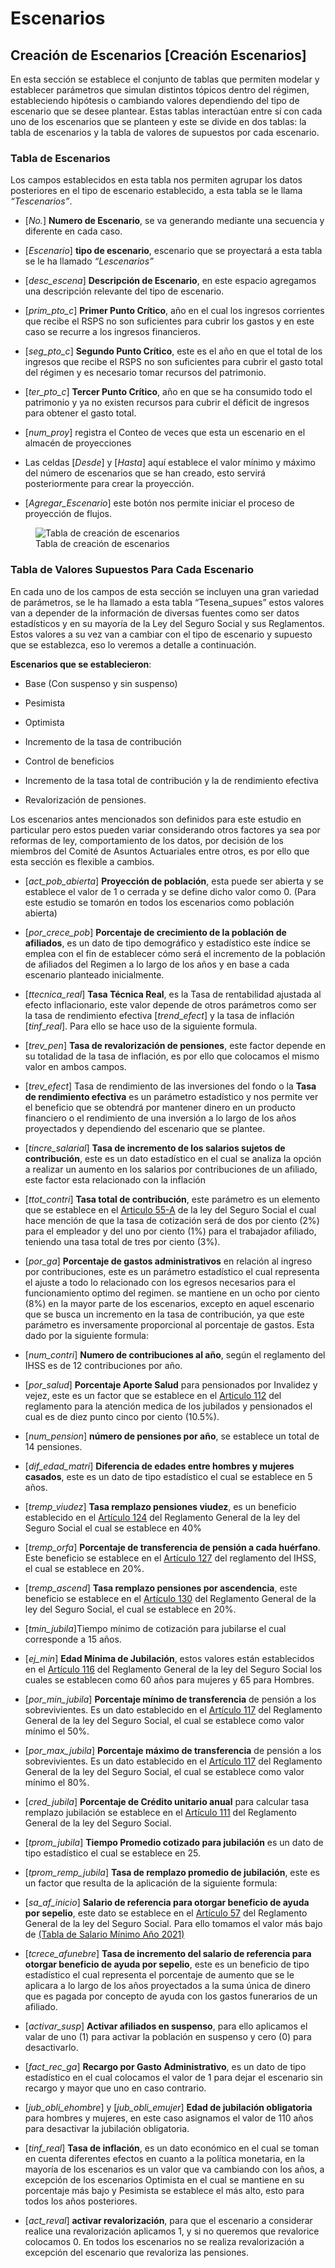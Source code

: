 # Escenarios

## Creación de Escenarios \[Creación Escenarios\]

En esta sección se establece el conjunto de tablas que permiten modelar y establecer parámetros que simulan distintos tópicos dentro del régimen, estableciendo hipótesis o cambiando valores dependiendo del tipo de escenario que se desee plantear. Estas tablas interactúan entre sí con cada uno de los escenarios que se planteen y este se divide en dos tablas: la tabla de escenarios y la tabla de valores de supuestos por cada escenario.

### Tabla de Escenarios

Los campos establecidos en esta tabla nos permiten agrupar los datos posteriores en el tipo de escenario establecido, a esta tabla se le llama *"Tescenarios"*.

-   \[*No.*\] **Numero de Escenario**, se va generando mediante una secuencia y diferente en cada caso.

-   \[*Escenario*\] **tipo de escenario**, escenario que se proyectará a esta tabla se le ha llamado *"Lescenarios"*

-   \[*desc_escena*\] **Descripción de Escenario**, en este espacio agregamos una descripción relevante del tipo de escenario.

-   \[*prim_pto_c*\] **Primer Punto Crítico**, año en el cual los ingresos corrientes que recibe el RSPS no son suficientes para cubrir los gastos y en este caso se recurre a los ingresos financieros.

-   \[*seg_pto_c*\] **Segundo Punto Crítico**, este es el año en que el total de los ingresos que recibe el RSPS no son suficientes para cubrir el gasto total del régimen y es necesario tomar recursos del patrimonio.

-   \[*ter_pto_c*\] **Tercer Punto Crítico**, año en que se ha consumido todo el patrimonio y ya no existen recursos para cubrir el déficit de ingresos para obtener el gasto total.

-   \[*num_proy*\] registra el Conteo de veces que esta un escenario en el almacén de proyecciones

-   Las celdas \[*Desde*\] y \[*Hasta*\] aquí establece el valor mínimo y máximo del número de escenarios que se han creado, esto servirá posteriormente para crear la proyección.

-   \[*Agregar_Escenario*\] este botón nos permite iniciar el proceso de proyección de flujos.

![Tabla de creación de escenarios](images/F/Img13.png){fig-align="center"}

### Tabla de Valores Supuestos Para Cada Escenario

En cada uno de los campos de esta sección se incluyen una gran variedad de parámetros, se le ha llamado a esta tabla "Tesena_supues" estos valores van a depender de la información de diversas fuentes como ser datos estadísticos y en su mayoría de la Ley del Seguro Social y sus Reglamentos. Estos valores a su vez van a cambiar con el tipo de escenario y supuesto que se establezca, eso lo veremos a detalle a continuación.

**Escenarios que se establecieron**:

-   Base (Con suspenso y sin suspenso)

-   Pesimista

-   Optimista

-   Incremento de la tasa de contribución

-   Control de beneficios

-   Incremento de la tasa total de contribución y la de rendimiento efectiva

-   Revalorización de pensiones.

Los escenarios antes mencionados son definidos para este estudio en particular pero estos pueden variar considerando otros factores ya sea por reformas de ley, comportamiento de los datos, por decisión de los miembros del Comité de Asuntos Actuariales entre otros, es por ello que esta sección es flexible a cambios.

-   \[*act_pob_abierta*\] **Proyección de población**, esta puede ser abierta y se establece el valor de 1 o cerrada y se define dicho valor como 0. (Para este estudio se tomarón en todos los escenarios como población abierta)

-   \[*por_crece_pob*\] **Porcentaje de crecimiento de la población de afiliados**, es un dato de tipo demográfico y estadístico este índice se emplea con el fin de establecer cómo será el incremento de la población de afiliados del Regimen a lo largo de los años y en base a cada escenario planteado inicialmente.

-   \[*ttecnica_real*\] **Tasa Técnica Real**, es la Tasa de rentabilidad ajustada al efecto inflacionario, este valor depende de otros parámetros como ser la tasa de rendimiento efectiva \[$trend\_{efect}$\] y la tasa de inflación \[$tinf\_{real}$\]. Para ello se hace uso de la siguiente formula.

```{=tex}
\begin{equation} 
ttecnica\_{real}=\frac{1+\ trend\_{efect}}{1+ tinf\_{real}}-1
 \label{eq:ttreal}
\end{equation}
```
-   \[*trev_pen*\] **Tasa de revalorización de pensiones**, este factor depende en su totalidad de la tasa de inflación, es por ello que colocamos el mismo valor en ambos campos.

-   \[*trev_efect*\] Tasa de rendimiento de las inversiones del fondo o la **Tasa de rendimiento efectiva** es un parámetro estadístico y nos permite ver el beneficio que se obtendrá por mantener dinero en un producto financiero o el rendimiento de una inversión a lo largo de los años proyectados y dependiendo del escenario que se plantee.

-   \[*tincre_salarial*\] **Tasa de incremento de los salarios sujetos de contribución**, este es un dato estadístico en el cual se analiza la opción a realizar un aumento en los salarios por contribuciones de un afiliado, este factor esta relacionado con la inflación

-   \[*ttot_contri*\] **Tasa total de contribución**, este parámetro es un elemento que se establece en el [Articulo 55-A](https://honduras.eregulations.org/media/ley_del_seguro_social.pdf) de la ley del Seguro Social el cual hace mención de que la tasa de cotización será de dos por ciento ($2\%$) para el empleador y del uno por ciento ($1\%$) para el trabajador afiliado, teniendo una tasa total de tres por ciento ($3\%$).

-   \[*por_ga*\] **Porcentaje de gastos administrativos** en relación al ingreso por contribuciones, este es un parámetro estadístico el cual representa el ajuste a todo lo relacionado con los egresos necesarios para el funcionamiento optimo del regimen. se mantiene en un ocho por ciento ($8\%$) en la mayor parte de los escenarios, excepto en aquel escenario que se busca un incremento en la tasa de contribución, ya que este parámetro es inversamente proporcional al porcentaje de gastos. Esta dado por la siguiente formula:

```{=tex}
\begin{equation} 
por\_{ga}=\frac{0.03\times 0.08}{ttot\_{contri}}
 \label{eq:porga}
\end{equation}
```
-   \[*num_contri*\] **Numero de contribuciones al año**, según el reglamento del IHSS es de 12 contribuciones por año.

-   \[*por_salud*\] **Porcentaje Aporte Salud** para pensionados por Invalidez y vejez, este es un factor que se establece en el [Articulo 112](https://www.ilo.org/dyn/travail/docs/930/Reglamento%20General%20de%20la%20%20Ley%20del%20IHSS.pdf) del reglamento para la atención medica de los jubilados y pensionados el cual es de diez punto cinco por ciento ($10.5\%$).

-   \[*num_pension*\] **número de pensiones por año**, se establece un total de 14 pensiones.

-   \[*dif_edad_matri*\] **Diferencia de edades entre hombres y mujeres casados**, este es un dato de tipo estadístico el cual se establece en 5 años.

-   \[*tremp_viudez*\] **Tasa remplazo pensiones viudez**, es un beneficio establecido en el [Artículo 124](https://www.ilo.org/dyn/travail/docs/930/Reglamento%20General%20de%20la%20%20Ley%20del%20IHSS.pdf) del Reglamento General de la ley del Seguro Social el cual se establece en $40\%$

-   \[*tremp_orfa*\] **Porcentaje de transferencia de pensión a cada huérfano**. Este beneficio se establece en el [Artículo 127](https://www.ilo.org/dyn/travail/docs/930/Reglamento%20General%20de%20la%20%20Ley%20del%20IHSS.pdf) del reglamento del IHSS, el cual se establece en $20\%$.

-   \[*tremp_ascend*\] **Tasa remplazo pensiones por ascendencia**, este beneficio se establece en el [Artículo 130](https://www.ilo.org/dyn/travail/docs/930/Reglamento%20General%20de%20la%20%20Ley%20del%20IHSS.pdf) del Reglamento General de la ley del Seguro Social, el cual se establece en $20\%$.

-   \[*tmin_jubila*\]Tiempo mínimo de cotización para jubilarse el cual corresponde a 15 años.

-   \[*ej_min*\] **Edad Mínima de Jubilación**, estos valores están establecidos en el [Artículo 116](https://www.ilo.org/dyn/travail/docs/930/Reglamento%20General%20de%20la%20%20Ley%20del%20IHSS.pdf) del Reglamento General de la ley del Seguro Social los cuales se establecen como 60 años para mujeres y 65 para Hombres.

-   \[*por_min_jubila*\] **Porcentaje mínimo de transferencia** de pensión a los sobrevivientes. Es un dato establecido en el [Artículo 117](https://www.ilo.org/dyn/travail/docs/930/Reglamento%20General%20de%20la%20%20Ley%20del%20IHSS.pdf) del Reglamento General de la ley del Seguro Social, el cual se establece como valor mínimo el $50\%$.

-   \[*por_max_jubila*\] **Porcentaje máximo de transferencia** de pensión a los sobrevivientes. Es un dato establecido en el [Artículo 117](https://www.ilo.org/dyn/travail/docs/930/Reglamento%20General%20de%20la%20%20Ley%20del%20IHSS.pdf) del Reglamento General de la ley del Seguro Social, el cual se establece como valor mínimo el $80\%$.

-   \[*cred_jubila*\] **Porcentaje de Crédito unitario anual** para calcular tasa remplazo jubilación se establece en el [Artículo 111](https://www.ilo.org/dyn/travail/docs/930/Reglamento%20General%20de%20la%20%20Ley%20del%20IHSS.pdf) del Reglamento General de la ley del Seguro Social.

-   \[*tprom_jubila*\] **Tiempo Promedio cotizado para jubilación** es un dato de tipo estadístico el cual se establece en 25.

-   \[*tprom_remp_jubila*\] **Tasa de remplazo promedio de jubilación**, este es un factor que resulta de la aplicación de la siguiente formula:

```{=tex}
\begin{equation} 
tprom\_remp\_jubila = \left ( tprom\_jubila - tmin\_jubila \right ) \times cred\_jubila + por\_min\_jubila
 \label{eq:tpromjubila}
\end{equation}
```

-   \[*sa_af_inicio*\] **Salario de referencia para otorgar beneficio de ayuda por sepelio**, este dato se establece en el [Artículo 57](https://www.ilo.org/dyn/travail/docs/930/Reglamento%20General%20de%20la%20%20Ley%20del%20IHSS.pdf) del Reglamento General de la ley del Seguro Social. Para ello tomamos el valor más bajo de [(Tabla de Salario Mínimo Año 2021)](https://www.ccichonduras.org/spanish/comunicados/2021/Junio/TABLA%20AJUSTE%20SALARIO%20MINIMO.pdf)

-   \[*tcrece_afunebre*\] **Tasa de incremento del salario de referencia para otorgar beneficio de ayuda por sepelio**, este es un beneficio de tipo estadístico el cual representa el porcentaje de aumento que se le aplicara a lo largo de los años proyectados a la suma única de dinero que es pagada por concepto de ayuda con los gastos funerarios de un afiliado.

-   \[*activar_susp*\] **Activar afiliados en suspenso**, para ello aplicamos el valar de uno (1) para activar la población en suspenso y cero (0) para desactivarlo.

-   \[*fact_rec_ga*\] **Recargo por Gasto Administrativo**, es un dato de tipo estadístico en el cual colocamos el valor de 1 para dejar el escenario sin recargo y mayor que uno en caso contrario.

-   \[*jub_obli_ehombre*\] y \[*jub_obli_emujer*\] **Edad de jubilación obligatoria** para hombres y mujeres, en este caso asignamos el valor de 110 años para desactivar la jubilación obligatoria.

-   \[*tinf_real*\] **Tasa de inflación**, es un dato económico en el cual se toman en cuenta diferentes efectos en cuanto a la política monetaria, en la mayoría de los escenarios es un valor que va cambiando con los años, a excepción de los escenarios Optimista en el cual se mantiene en su porcentaje más bajo y Pesimista se establece el más alto, esto para todos los años posteriores.

-   \[*act_reval*\] **activar revalorización**, para que el escenario a considerar realice una revalorización aplicamos 1, y si no queremos que revalorice colocamos 0. En todos los escenarios no se realiza revalorización a excepción del escenario que revaloriza las pensiones.